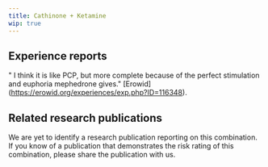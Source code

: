 ---
title: Cathinone + Ketamine
wip: true
---

## Experience reports

" I think it is like PCP, but more complete because of the perfect stimulation and euphoria mephedrone gives." [Erowid] (https://erowid.org/experiences/exp.php?ID=116348).


## Related research publications

We are yet to identify a research publication reporting on this combination. If you know of a publication that demonstrates the risk rating of this combination, please share the publication with us.



